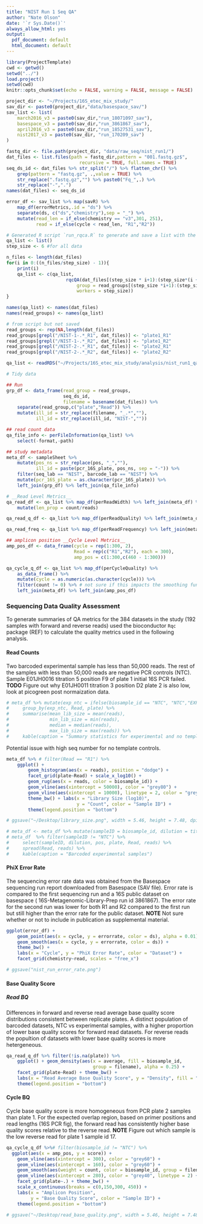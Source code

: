```yaml
---
title: "NIST Run 1 Seq QA"
author: "Nate Olson"
date: '`r Sys.Date()`'
always_allow_html: yes
output:
  pdf_document: default
  html_document: default
---
```


```r
library(ProjectTemplate)
cwd <- getwd()
setwd("../")
load.project()
setwd(cwd)
knitr::opts_chunk$set(echo = FALSE, warning = FALSE, message = FALSE)
```


```r
project_dir <- "~/Projects/16S_etec_mix_study/"
sav_dir <- paste0(project_dir,"data/basespace_sav/")
sav_list <- list(
    march2016_v3 = paste0(sav_dir,"run_18071097_sav"),
    basespace_v3 = paste0(sav_dir,"run_3861867_sav"),
    april2016_v3 = paste0(sav_dir,"run_18527531_sav"),
    nist2017_v3 = paste0(sav_dir, "run_170209_sav")
)
```


```r
fastq_dir <- file.path(project_dir, "data/raw_seq/nist_run1/")
dat_files <- list.files(path = fastq_dir,pattern = "001.fastq.gz$",
                           recursive = TRUE, full.names = TRUE)
seq_ds_id <- dat_files %>% str_split("/") %>% flatten_chr() %>% 
    grep(pattern = "fastq.gz", .,value = TRUE) %>%
    str_replace(".fastq.gz","") %>% paste0("Fq_",.) %>% 
    str_replace("-",".")
names(dat_files) <- seq_ds_id
```

```r
error_df <- sav_list %>% map(savR) %>%
    map_df(errorMetrics,.id = "ds") %>%
    separate(ds, c("ds","chemistry"),sep = "_") %>%
    mutate(read_len = if_else(chemistry == "v3",301, 251),
           read = if_else(cycle < read_len, "R1","R2"))
```

```r
# Generated R script `run_rqca.R` to generate and save a list with the rqcA output. 
qa_list <- list()
step_size <- 6 #for all data

n_files <- length(dat_files)
for(i in 0:((n_files/step_size) - 1)){
    print(i)
    qa_list <- c(qa_list,
                      rqcQA(dat_files[(step_size * i+1):(step_size*(i + 1))],
                          group = read_groups[(step_size *i+1):(step_size *(i+1))],
                          workers = step_size))
}

names(qa_list) <- names(dat_files)
names(read_groups) <- names(qa_list)
```

```r
# from script but not saved
read_groups <- rep(NA,length(dat_files))
read_groups[grepl("/NIST-1-.*_R1", dat_files)] <- "plate1_R1"
read_groups[grepl("/NIST-1-.*_R2", dat_files)] <- "plate1_R2"
read_groups[grepl("/NIST-2-.*_R1", dat_files)] <- "plate2_R1"
read_groups[grepl("/NIST-2-.*_R2", dat_files)] <- "plate2_R2"

qa_list <- readRDS("~/Projects/16S_etec_mix_study/analysis/nist_run1_qa/rqcQA_list.rds")
```

```r
# Tidy data

## Run 
grp_df <- data_frame(read_group = read_groups, 
                     seq_ds_id, 
                     filename = basename(dat_files)) %>%
    separate(read_group,c("plate","Read")) %>% 
    mutate(ill_id = str_replace(filename, "_.*",""),
           ill_id = str_replace(ill_id, "NIST-",""))

## read count data 
qa_file_info <- perFileInformation(qa_list) %>% 
    select(-format,-path)

## study metadata
meta_df <- sampleSheet %>% 
    mutate(pos_ns = str_replace(pos, "_",""),
           ill_id = paste(pcr_16S_plate, pos_ns, sep = "-")) %>% 
    filter(seq_lab == "NIST", barcode_lab == "NIST") %>% 
    mutate(pcr_16S_plate = as.character(pcr_16S_plate)) %>% 
    left_join(grp_df) %>% left_join(qa_file_info)
```

```r
# __Read Level Metrics__
qa_read_df <- qa_list %>% map_df(perReadWidth) %>% left_join(meta_df) %>% 
    mutate(len_prop = count/reads)

qa_read_q_df <- qa_list %>% map_df(perReadQuality) %>% left_join(meta_df)

qa_read_freq <- qa_list %>% map_df(perReadFrequency) %>% left_join(meta_df)
```

```r
## amplicon position __Cycle Level Metrics__
amp_pos_df <- data_frame(cycle = rep(1:300, 2), 
                         Read = rep(c("R1","R2"), each = 300),
                         amp_pos = c(1:300,c(460 - 1:300)))

qa_cycle_q_df <- qa_list %>% map_df(perCycleQuality) %>% 
    as_data_frame() %>% 
    mutate(cycle = as.numeric(as.character(cycle))) %>% 
    filter(count != 0) %>% # not sure if this impacts the smoothing function ...
    left_join(meta_df) %>% left_join(amp_pos_df)
```

### Sequencing Data Quality Assessment
To generate summaries of QA metrics for the 384 datasets in the study (192 samples with forward and reverse reads) used the bioconductor `Rqc` package (REF) to calculate the quality metrics used in the following analysis. 

#### Read Counts   
Two barcoded experimental sample has less than 50,000 reads. The rest of the samples with less than 50,000 reads are negative PCR controls (NTC). Sample E01JH0016 titration 5 position F9 of plate 1 initial 16S PCR failed. 
__TODO__ Figure out why E01JH0011 titration 3 position D2 plate 2 is also low, look at picogreen post normaization data. 


```r
# meta_df %>% mutate(exp_ntc = ifelse(biosample_id == "NTC", "NTC","EXP")) %>% 
#     group_by(exp_ntc, Read, plate) %>% 
#     summarise(mean_lib_size = mean(reads),
#               min_lib_size = min(reads),
#               median = median(reads),
#               max_lib_size = max(reads)) %>% 
#     kable(caption = "Summary statistics for experimental and no template control samples by PCR plate and read.")
```

Potential issue with high seq number for no template controls. 

```r
meta_df %>% # filter(Read == "R1") %>%
    ggplot() + 
        geom_histogram(aes(x = reads), position = "dodge") + 
        facet_grid(plate~Read) + scale_x_log10() + 
        geom_rug(aes(x = reads, color = biosample_id)) +
        geom_vline(aes(xintercept = 50000), color = "grey80") +
        geom_vline(aes(xintercept = 10000), linetype = 2, color = "grey80") +
        theme_bw() + labs(x = "Library Size (log10)", 
                          y = "Count", color = "Sample ID") +
        theme(legend.position = "bottom")
```

```r
# ggsave("~/Desktop/library_size.png", width = 5.46, height = 7.48, dpi = 450)
```

```r
# meta_df <- meta_df %>% mutate(sampleID = biosample_id, dilution = titration)
# meta_df  %>% filter(sampleID != "NTC") %>%
#     select(sampleID, dilution, pos, plate, Read, reads) %>%
#     spread(Read, reads) %>%
#     kable(caption = "Barcoded experimental samples")
``` 

#### PhiX Error Rate 
The sequencing error rate data was obtained from the Basespace sequencing run report downloaded from Basespace (SAV file).
Error rate is compared to the first sequencing run and a 16S public dataset on basespace ( 16S-Metagenomic-Library-Prep run id 3861867). 
The error rate for the second run was lower for both R1 and R2 compared to the first run but still higher than the error rate for the public dataset. __NOTE__ Not sure whether or not to include in publication as supplemental material.

```r
ggplot(error_df) +
    geom_point(aes(x = cycle, y = errorrate, color = ds), alpha = 0.01) +
    geom_smooth(aes(x = cycle, y = errorrate, color = ds)) +
    theme_bw() +
    labs(x = "Cycle", y = "PhiX Error Rate", color = "Dataset") +
    facet_grid(chemistry~read, scales = "free_x")
```

```r
# ggsave("nist_run_error_rate.png")
```

#### Base Quality Score 
##### Read BQ
Differences in forward and reverse read average base quality score distributions consistent between replicate plates. 
A distinct population of barcoded datasets, NTC vs experimental samples, with a higher proportion of lower base quality scores for forward read datasets. 
For reverse reads the popultion of datasets with lower base quality scores is more hetergeneous.  

```r
qa_read_q_df %>% filter(!is.na(plate)) %>% 
    ggplot() + geom_density(aes(x = average, fill = biosample_id,
                                group = filename), alpha = 0.25) + 
    facet_grid(plate~Read) + theme_bw() + 
    labs(x = "Read Average Base Quality Score", y = "Density", fill = "Sample ID") + 
    theme(legend.position = "bottom")
```

#### Cycle BQ
Cycle base quality score is more homogeneous from PCR plate 2 samples than plate 1. For the expected overlap region, based on primer positions and read lengths (16S PCR fig), the forward read has consistently higher base quality scores relative to the reverse read. 
__NOTE__ Figure out which sample is the low reverse read for plate 1 sample id 17.  

```r
qa_cycle_q_df %>%# filter(biosample_id != "NTC") %>%
  ggplot(aes(x = amp_pos, y = score)) + 
    geom_vline(aes(xintercept = 300), color = "grey60") +
    geom_vline(aes(xintercept = 160), color = "grey60") +
    geom_smooth(aes(weight = count, color = biosample_id, group = filename)) + 
    geom_vline(aes(xintercept = 280), color = "grey40", linetype = 2) +
    facet_grid(plate~.) + theme_bw() + 
    scale_x_continuous(breaks = c(0,150,300, 450)) +
    labs(x = "Amplicon Position", 
         y = "Base Quality Score", color = "Sample ID") + 
    theme(legend.position = "bottom")
```

```r
# ggsave("~/Desktop/read_base_quality.png", width = 5.46, height = 7.48, dpi = 450)
```


